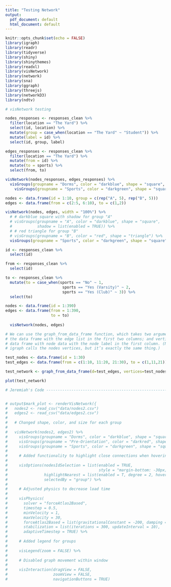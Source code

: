 ```yaml
---
title: "Testing Network"
output:
  pdf_document: default
  html_document: default
---
```


```r
knitr::opts_chunk$set(echo = FALSE)
library(igraph)
library(readr)
library(tidyverse)
library(shiny)
library(shinythemes)
library(readxl)
library(visNetwork)
library(network) 
library(sna)
library(ggraph)
library(threejs)
library(networkD3)
library(ndtv)
```

```r
# visNetwork testing 

nodes_responses <- responses_clean %>%
  filter(location == "The Yard") %>%
  select(id, location) %>%
  mutate(group = case_when(location == "The Yard" ~ "Student")) %>%
  mutate(label = id) %>%
  select(id, group, label)

edges_responses <- responses_clean %>%
  filter(location == "The Yard") %>%
  mutate(from = id) %>%
  mutate(to = sports) %>%
  select(from, to)

visNetwork(nodes_responses, edges_responses) %>%
  visGroups(groupname = "Dorms", color = "darkblue", shape = "square", size = 65) %>%
    visGroups(groupname = "Sports", color = "darkgreen", shape = "square", size = 45)

nodes <- data.frame(id = 1:10, group = c(rep("A", 5), rep("B", 5)))
edges <- data.frame(from = c(2:5, 6:10), to = c(1,2))

visNetwork(nodes, edges, width = "100%") %>% 
  # # darkblue square with shadow for group "A"
  # visGroups(groupname = "A", color = "darkblue", shape = "square", 
  #           shadow = list(enabled = TRUE)) %>% 
  # # red triangle for group "B"
  # visGroups(groupname = "B", color = "red", shape = "triangle") %>%
  visGroups(groupname = "Sports", color = "darkgreen", shape = "square", size = 45)
```

```r
id <- responses_clean %>%
  select(id) 

from <- responses_clean %>%
  select(id)

to <- responses_clean %>%
  mutate(to = case_when(sports == "No" ~ 1,
                         sports == "Yes (Varsity)" ~ 2,
                         sports == "Yes (Club)" ~ 3)) %>%
  select(to)

nodes <- data.frame(id = 1:390)
edges <- data.frame(from = 1:390,
                    to = to)
  
  visNetwork(nodes, edges)

```

```r
# We can use the graph_from_data_frame function, which takes two arguments: d,
# the data frame with the edge list in the first two columns; and vertices, a
# data frame with node data with the node label in the first column. (Note that
# igraph calls the nodes vertices, but it’s exactly the same thing.)

test_nodes <- data.frame(id = 1:30)
test_edges <- data.frame(from = c(1:10, 11:20, 21:30), to = c(1,11,21))

test_network <- graph_from_data_frame(d=test_edges, vertices=test_nodes, directed=F)

plot(test_network)
```

```r
# Jeremiah's Code ---------------------------------------------------------


# output$mark_plot <- renderVisNetwork({
#   nodes2 <- read_csv("data/nodes2.csv")
#   edges2 <- read_csv("data/edges2.csv")
#   
#   # Changed shape, color, and size for each group
#   
#   visNetwork(nodes2, edges2) %>%
#     visGroups(groupname = "Dorms", color = "darkblue", shape = "square", size = 65) %>%
#     visGroups(groupname = "Pre-Orientation", color = "darkred", shape = "square", size = 45) %>%
#     visGroups(groupname = "Sports", color = "darkgreen", shape = "square", size = 45) %>%
#     
#     # Added functionality to highlight close connections when hovering over node
#     
#     visOptions(nodesIdSelection = list(enabled = TRUE,
#                                        style = "margin-bottom: -30px; visibility: hidden"),
#                highlightNearest = list(enabled = T, degree = 2, hover = T),
#                selectedBy = "group") %>%
#     
#     # Adjusted physics to decrease load time
#     
#     visPhysics(
#       solver = "forceAtlas2Based", 
#       timestep = 0.5,
#       minVelocity = 1,
#       maxVelocity = 30,
#       forceAtlas2Based = list(gravitationalConstant = -200, damping = 1),
#       stabilization = list(iterations = 300, updateInterval = 10),
#       adaptiveTimestep = TRUE) %>%
#     
#     # Added legend for groups
#     
#     visLegend(zoom = FALSE) %>%
#     
#     # Disabled graph movement within window
#     
#     visInteraction(dragView = FALSE, 
#                    zoomView = FALSE,
#                    navigationButtons = TRUE)
```